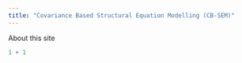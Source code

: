 ---
title: "Covariance Based Structural Equation Modelling (CB-SEM)"
---

About this site

```{r}
1 + 1
```
